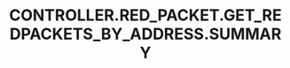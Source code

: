 ---
title: 'CONTROLLER.RED_PACKET.GET_REDPACKETS_BY_ADDRESS.SUMMARY'
openapi: '/cn/api-reference/openapi-cn.json GET /redpacket/wallet/{address}/redpackets'
---